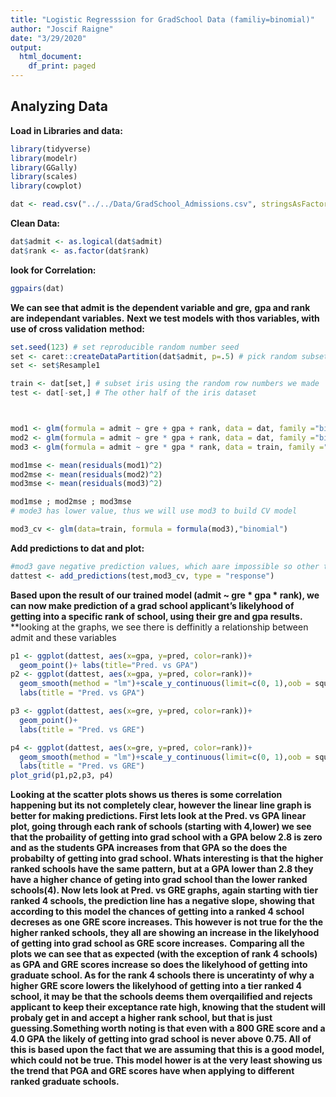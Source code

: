 ```yaml
---
title: "Logistic Regresssion for GradSchool Data (familiy=binomial)"
author: "Joscif Raigne"
date: "3/29/2020"
output:
  html_document:
    df_print: paged
---
```

## Analyzing Data
**Load in Libraries and data:**
```r
library(tidyverse)
library(modelr)
library(GGally)
library(scales)
library(cowplot)

dat <- read.csv("../../Data/GradSchool_Admissions.csv", stringsAsFactors = F)
```

**Clean Data:**
```r
dat$admit <- as.logical(dat$admit)
dat$rank <- as.factor(dat$rank)

```

**look for Correlation:**
```r
ggpairs(dat)
```


**We can see that admit is the dependent variable and gre,**
**gpa and rank are independant variables.**
**Next we test models with thos variables, with use of cross validation** **method:**
```r
set.seed(123) # set reproducible random number seed
set <- caret::createDataPartition(dat$admit, p=.5) # pick random subset of data 
set <- set$Resample1

train <- dat[set,] # subset iris using the random row numbers we made
test <- dat[-set,] # The other half of the iris dataset



mod1 <- glm(formula = admit ~ gre + gpa + rank, data = dat, family ="binomial")
mod2 <- glm(formula = admit ~ gre * gpa + rank, data = dat, family ="binomial")
mod3 <- glm(formula = admit ~ gre * gpa * rank, data = train, family ="binomial")

mod1mse <- mean(residuals(mod1)^2)
mod2mse <- mean(residuals(mod2)^2)
mod3mse <- mean(residuals(mod3)^2)

mod1mse ; mod2mse ; mod3mse
# mode3 has lower value, thus we will use mod3 to build CV model

mod3_cv <- glm(data=train, formula = formula(mod3),"binomial")


```


**Add predictions to dat and plot:**
```r
#mod3 gave negative prediction values, which aare impossible so other two models will be tested.
dattest <- add_predictions(test,mod3_cv, type = "response")


```


**Based upon the result of our trained model (admit ~ gre * gpa * rank), we can now make prediction of a grad school applicant's likelyhood of getting into a specific rank of school, using their gre and gpa results.**
**looking at the graphs, we see there is deffinitly a relationship between admit and these variables
```r

p1 <- ggplot(dattest, aes(x=gpa, y=pred, color=rank))+ 
  geom_point()+ labs(title="Pred. vs GPA")
p2 <- ggplot(dattest, aes(x=gpa, y=pred, color=rank))+ 
  geom_smooth(method = "lm")+scale_y_continuous(limit=c(0, 1),oob = squish)+
  labs(title = "Pred. vs GPA")

p3 <- ggplot(dattest, aes(x=gre, y=pred, color=rank))+ 
  geom_point()+
  labs(title = "Pred. vs GRE")

p4 <- ggplot(dattest, aes(x=gre, y=pred, color=rank))+ 
  geom_smooth(method = "lm")+scale_y_continuous(limit=c(0, 1),oob = squish)+
  labs(title = "Pred. vs GRE")
plot_grid(p1,p2,p3, p4)
```
  
                        
  **Looking at the scatter plots shows us theres is some correlation happening but its not completely clear, however the linear line graph is better for making predictions. First lets look at the Pred. vs GPA linear plot, going through each rank of schools (starting with 4,lower) we see that the probaility of getting into grad school with a GPA below 2.8 is zero and as the students GPA increases from that GPA so the does the probabilty of getting into grad school. Whats interesting is that the higher ranked schools have the  same pattern, but at a GPA lower than 2.8 they have a higher chance of geting into grad school than the lower ranked schools(4). Now lets look at Pred. vs GRE graphs, again starting with tier ranked 4 schools, the prediction line has a negative slope, showing that according to this model the chances of getting into a ranked 4 school decreses as one GRE score increases. This however is not true for the the higher ranked schools, they all are showing an increase in the likelyhood of getting into grad school as GRE score increases.** 
  **Comparing all the plots we can see that as expected (with the exception of rank 4 schools) as GPA and GRE scores increase so does the likelyhood of getting into graduate school. As for the rank 4 schools there is unceratinty of why a higher GRE score lowers the likelyhood of getting into a tier ranked 4 school, it may be that the schools deems them overqailified and rejects applicant to keep their exceptance rate high, knowing that the student will probaly get in and accept a higher rank school, but that is just guessing.Something worth noting is that even with a 800 GRE score and a 4.0 GPA the likely of getting into grad school is never above 0.75. All of this is based upon the fact that we are assuming that this is a good model, which could not be true. This model hower is at the very least showing us the trend that PGA and GRE scores have when applying to different ranked graduate schools.**
